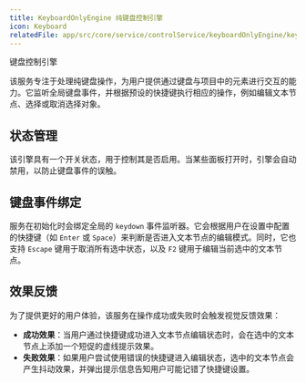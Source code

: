 ```yaml
---
title: KeyboardOnlyEngine 纯键盘控制引擎
icon: Keyboard
relatedFile: app/src/core/service/controlService/keyboardOnlyEngine/keyboardOnlyEngine.tsx
---
```


键盘控制引擎

该服务专注于处理纯键盘操作，为用户提供通过键盘与项目中的元素进行交互的能力。它监听全局键盘事件，并根据预设的快捷键执行相应的操作，例如编辑文本节点、选择或取消选择对象。

## 状态管理

该引擎具有一个开关状态，用于控制其是否启用。当某些面板打开时，引擎会自动禁用，以防止键盘事件的误触。

## 键盘事件绑定

服务在初始化时会绑定全局的 `keydown` 事件监听器。它会根据用户在设置中配置的快捷键（如 `Enter` 或 `Space`）来判断是否进入文本节点的编辑模式。同时，它也支持 `Escape` 键用于取消所有选中状态，以及 `F2` 键用于编辑当前选中的文本节点。

## 效果反馈

为了提供更好的用户体验，该服务在操作成功或失败时会触发视觉反馈效果：

*   **成功效果**：当用户通过快捷键成功进入文本节点编辑状态时，会在选中的文本节点上添加一个短促的虚线提示效果。
*   **失败效果**：如果用户尝试使用错误的快捷键进入编辑状态，选中的文本节点会产生抖动效果，并弹出提示信息告知用户可能记错了快捷键设置。
